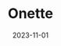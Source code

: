 ---
title: 'Onette'
date: '2023-11-01'
services: ['Brand Identity', 'Visual Identity']
coverimage: '/images/onette/cover.jpg'
---